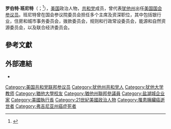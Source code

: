 {{noteTA
| G1 = 美國總統
}}
{{expand|time=2014-07-28T19:10:06+00:00}}
{{Infobox officeholder
|name          = 罗伯特·班尼特
|原名         =Robert Bennett
|image         = Bob Bennett official portrait, 2009.jpg
|jr/sr         = 參議員
|state         = [[猶他州|猶他州]]
|term_start    = 1993年1月3日
|term_end      = 2011年1月3日
|predecessor   = {{le|捷克·加恩|Jake Garn}}
|successor     = [[麥克·李_(美國政治家)|麥克·李]]
|birth_name    = Robert Foster Bennett
|birth_date    = {{birth date|1933|9|18}}
|birth_place   = {{美國}}[[猶他州|猶他州]][[鹽湖城|鹽湖城]]
|death_date    = {{death date and age|2016|5|4|1933|9|18}}
|death_place   = {{美國}}[[維吉尼亞州|維吉尼亞州]][[阿靈頓郡_(維吉尼亞州)|阿靈頓郡]]
|resting_place = {{le|鹽湖城公墓|Salt Lake City Cemetery}}
|party         = {{GOP}}
|spouse        = Joyce McKay
|children      = 6
|education     = [[猶他大學|猶他大學]] {{small|（[[文學士|BA]]）}}
|allegiance    = {{flag|United States}}
|branch        = {{flag|United States Army}}
|serviceyears  = 1957–1969年
|unit          = {{le|猶他州陸軍國民警衛隊|Utah Army National Guard}}<br />[[Chaplain_Corps_(United_States_Army)|Army Chaplain Corps]]
}}
'''罗伯特·班尼特'''（{{lang-en|Robert "Bob" Bennett}}；{{bd|1933年|9月18日|2016年|5月4日}}<ref>{{Cite web |url=http://www.usatoday.com/story/news/politics/2016/05/04/former-utah-senator-bob-bennett-dies/83954832/ |title=Former Utah senator Bob Bennett dies |accessdate=2016-05-08 |archive-date=2016-05-08 |archive-url=https://web.archive.org/web/20160508215111/http://www.usatoday.com/story/news/politics/2016/05/04/former-utah-senator-bob-bennett-dies/83954832/ |dead-url=no }}</ref>），[[美国|美国]]政治人物，[[共和黨_(美國)|共和党]]成员，曾代表[[犹他州|犹他州]]出任[[美国参议院|美国国会参议员]]。班尼特曾在国会参议院委员会担任多个主席及资深职位，其中包括银行业，住房和城市事务委员会，拨款委员会，规则和行政常设委员会，能源和自然资源委员会，以及联合经济委员会。

==參考文獻==
<references />

==外部連結==
{{Commons category|Bob Bennett (politician)}}
* {{C-SPAN|Robert F Bennett}}

{{Authority control}}
{{DEFAULTSORT:Bennett, Bob}}
[[Category:美国共和党联邦参议员|Category:美国共和党联邦参议员]]
[[Category:犹他州共和党人|Category:犹他州共和党人]]
[[Category:犹他大学教师|Category:犹他大学教师]]
[[Category:猶他大學校友|Category:猶他大學校友]]
[[Category:猶他州聯邦參議員|Category:猶他州聯邦參議員]]
[[Category:盐湖城企业家|Category:盐湖城企业家]]
[[Category:美國執行長|Category:美國執行長]]
[[Category:21世紀美國政治人物|Category:21世紀美國政治人物]]
[[Category:罹患胰臟癌逝世者|Category:罹患胰臟癌逝世者]]
[[Category:弗吉尼亚州癌症死者|Category:弗吉尼亚州癌症死者]]